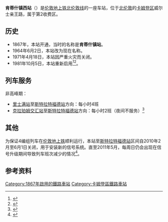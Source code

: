 {{Infobox London station
| name = Kentish Town West
| image_name = Kentish Town West railway station MMB 07.jpg
| locale = [[肯蒂什镇|肯蒂什镇]]
| borough = [[卡姆登区|卡姆登区]]
| manager = [[伦敦地上铁|伦敦地上铁]]
| owner = [[英国国营铁路公司|英国国营铁路公司]]
| symbol = overground
| gridref =
| railcode = KTW
| platforms = 2
| fare_zone = 2
| railexits0405    = 0.156
| railexits0506    = {{increase}} 0.191
| railexits0607    = {{increase}} 0.824
| railexits0708    = {{decrease}} 0.512
| railexits0809    = {{increase}} 0.567
| railexits0910    = {{decrease}} 0.470
| railexits1011    = {{increase}} 0.719
| railexits1112    = {{increase}} 1.234
| railexits1213    = {{increase}} 1.623
| railexits1314    = {{increase}} 1.983
| latitude = 51.5468
| longitude = -0.1468
| events1  = 营业中
| years1 = 1867
| access = yes
| access_note = <ref>{{Cite map/London Overground Map}}</ref><ref>{{Cite map/Standard Tube Map}}</ref>
| dft_category = E
}}

'''肯蒂什镇西站'''（{{lang-en|Kentish Town West railway station}}）是[[伦敦地上铁|伦敦地上铁]][[北伦敦线|北伦敦线]]的一座车站，位于[[北伦敦|北伦敦]]的[[卡姆登区|卡姆登区]]威尔士亲王路，属于第2收费区。

==历史==
*1867年，本站开通，当时的名称是'''肯蒂什镇站'''。
*1964年6月2日，本站改为现在名称。
*1971年4月18日，本站因严重火灾而关闭。
*1981年10月5日，本站重新启用<ref>{{cite book|title=London Railway Atlas|author=Joe Brown|publisher=Ian Allan Publishing|year=2006}}</ref><ref>{{cite book|title=North London Line|authors=Vic Mitchell and Keith Smith|publisher=Middleton Press|year=1997}}</ref>。

==列车服务==
非高峰期：
*[[里士满站|里士满站]]至[[斯特拉特福德站|斯特拉特福德站]]方向：每小时4班
*[[克拉珀姆交汇站|克拉珀姆交汇站]]至[[斯特拉特福德站|斯特拉特福德站]]方向：每小时2班（夜间不服务）<ref>{{NRtimes|May 2016|59}}</ref>

==其他==
为保证4编组列车在[[伦敦地上铁|伦敦地上铁]]顺利运行，本站至[[斯特拉特福德站|斯特拉特福德站]]区间自2010年2月至6月1日关闭，用于安装新的信号系统。直至2011年5月，每周日仍会出现在信号升级期间导致列车班次减少的情况<ref name="nll-closure">{{cite news|url=http://www.tfl.gov.uk/corporate/media/newscentre/archive/14278.aspx|title=London Overground to close from Gospel Oak to Stratford as part of £326m upgrade to deliver longer, more frequent trains|date=15 February 2010 |publisher=TfL|accessdate=29 May 2011}}</ref>。

==参考资料==
{{reflist}}

{{倫敦地上鐵北倫敦線}}

{{DEFAULTSORT:Kentish Town West}}
[[Category:1867年啟用的鐵路車站|Category:1867年啟用的鐵路車站]]
[[Category:卡姆登區鐵路車站|Category:卡姆登區鐵路車站]]
